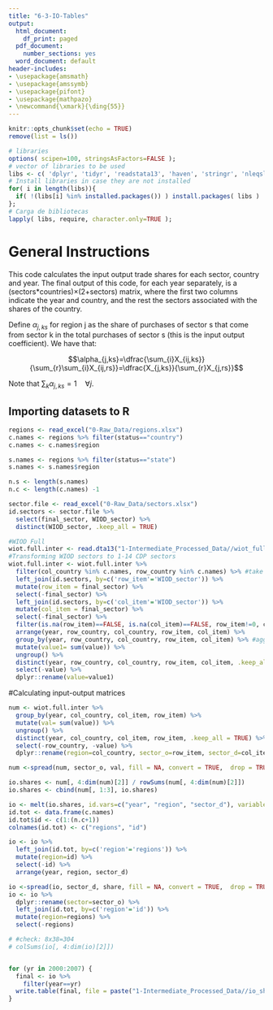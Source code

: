 ```yaml
---
title: "6-3-IO-Tables"
output:
  html_document:
    df_print: paged
  pdf_document:
    number_sections: yes
  word_document: default
header-includes:
- \usepackage{amsmath}
- \usepackage{amssymb}
- \usepackage{pifont}
- \usepackage{mathpazo}
- \newcommand{\xmark}{\ding{55}}
---
```



```r
knitr::opts_chunk$set(echo = TRUE)
remove(list = ls())
```

```r
# libraries
options( scipen=100, stringsAsFactors=FALSE );
# vector of libraries to be used
libs <- c( 'dplyr', 'tidyr', 'readstata13', 'haven', 'stringr', 'nleqslv', 'gdata', 'Statamarkdown', 'readxl', 'foreign', 'reshape2');
# Install libraries in case they are not installed
for( i in length(libs)){ 
  if( !(libs[i] %in% installed.packages()) ) install.packages( libs ) 
};
# Carga de bibliotecas
lapply( libs, require, character.only=TRUE );
```

# General Instructions

This code calculates the input output trade shares for each sector, country and year. The final output of this code, for each year separately, is a (sectors*countries)$\times$(2+sectors) matrix, where the first two columns indicate the year and country, and the rest the sectors associated with the shares of the country.    

Define $\alpha_{j,ks}$ for region j as the share of purchases of sector s that come from sector k in the total purchases of sector s (this is the input output coefficient). We have that:

$$\alpha_{j,ks}=\dfrac{\sum_{i}X_{ij,ks}}{\sum_{r}\sum_{i}X_{ij,rs}}=\dfrac{X_{j,ks}}{\sum_{r}X_{j,rs}}$$

Note that $\sum_{k}\alpha_{j,ks}=1\quad\forall j$. 

## Importing datasets to R
```r

regions <- read_excel("0-Raw_Data/regions.xlsx")
c.names <- regions %>% filter(status=="country")
c.names <- c.names$region

s.names <- regions %>% filter(status=="state") 
s.names <- s.names$region

n.s <- length(s.names)
n.c <- length(c.names) -1

sector.file <- read_excel("0-Raw_Data/sectors.xlsx")
id.sectors <- sector.file %>% 
  select(final_sector, WIOD_sector) %>%
  distinct(WIOD_sector, .keep_all = TRUE)

#WIOD Full
wiot.full.inter <- read.dta13("1-Intermediate_Processed_Data//wiot_full.dta")
#Transforming WIOD sectors to 1-14 CDP sectors
wiot.full.inter <- wiot.full.inter %>%
  filter(col_country %in% c.names, row_country %in% c.names) %>% #take out countries not of interest
  left_join(id.sectors, by=c('row_item'='WIOD_sector')) %>%
  mutate(row_item = final_sector) %>%
  select(-final_sector) %>%
  left_join(id.sectors, by=c('col_item'='WIOD_sector')) %>%
  mutate(col_item = final_sector) %>%
  select(-final_sector) %>%
  filter(is.na(row_item)==FALSE, is.na(col_item)==FALSE, row_item!=0, col_item!=0) %>%#NOT CONSUMPTION
  arrange(year, row_country, col_country, row_item, col_item) %>%
  group_by(year, row_country, col_country, row_item, col_item) %>% #aggregating repeated r-c sequence
  mutate(value1= sum(value)) %>%
  ungroup() %>%
  distinct(year, row_country, col_country, row_item, col_item, .keep_all = TRUE) %>%
  select(-value) %>%
  dplyr::rename(value=value1)


```

#Calculating input-output matrices
```r
num <- wiot.full.inter %>%
  group_by(year, col_country, col_item, row_item) %>%
  mutate(val= sum(value)) %>%
  ungroup() %>%
  distinct(year, col_country, col_item, row_item, .keep_all = TRUE) %>%
  select(-row_country, -value) %>%
  dplyr::rename(region=col_country, sector_o=row_item, sector_d=col_item)

num <-spread(num, sector_o, val, fill = NA, convert = TRUE,  drop = TRUE, sep = NULL)

io.shares <- num[, 4:dim(num)[2]] / rowSums(num[, 4:dim(num)[2]])
io.shares <- cbind(num[, 1:3], io.shares)

io <- melt(io.shares, id.vars=c("year", "region", "sector_d"), variable.name="sector_o", value.name = "share")
id.tot <- data.frame(c.names)
id.tot$id <- c(1:(n.c+1))
colnames(id.tot) <- c("regions", "id")

io <- io %>%
  left_join(id.tot, by=c('region'='regions')) %>%
  mutate(region=id) %>%
  select(-id) %>%
  arrange(year, region, sector_d)

io <-spread(io, sector_d, share, fill = NA, convert = TRUE,  drop = TRUE, sep = NULL)
io <- io %>% 
  dplyr::rename(sector=sector_o) %>%
  left_join(id.tot, by=c('region'='id')) %>%
  mutate(region=regions) %>%
  select(-regions)

# #check: 8x38=304
# colSums(io[, 4:dim(io)[2]])


for (yr in 2000:2007) {
  final <- io %>%
    filter(year==yr)
  write.table(final, file = paste("1-Intermediate_Processed_Data//io_shares", yr, ".csv", sep=""), sep = ",", row.names = FALSE)
}


```

